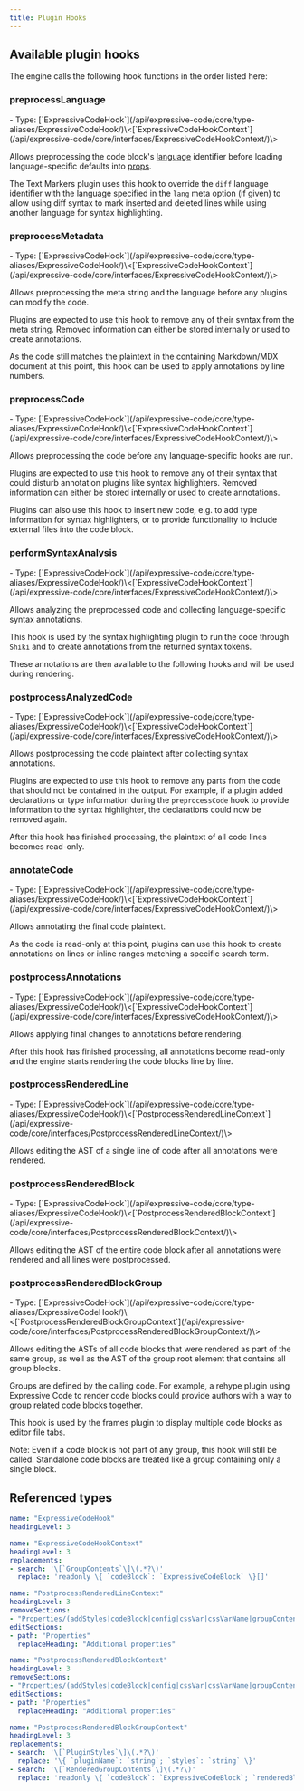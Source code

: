 ```yaml
---
title: Plugin Hooks
---
```


## Available plugin hooks

The engine calls the following hook functions in the order listed here:

### preprocessLanguage

<PropertySignature>
- Type: [`ExpressiveCodeHook`](/api/expressive-code/core/type-aliases/ExpressiveCodeHook/)\<[`ExpressiveCodeHookContext`](/api/expressive-code/core/interfaces/ExpressiveCodeHookContext/)\>
</PropertySignature>

Allows preprocessing the code block's [language](/api/expressive-code/core/classes/ExpressiveCodeBlock/#language) identifier before loading language-specific defaults into
[props](/api/expressive-code/core/classes/ExpressiveCodeBlock/#props).

The Text Markers plugin uses this hook to override the `diff` language identifier with the language specified in the `lang` meta option (if given) to allow using diff syntax to mark inserted and deleted lines while using another language for syntax highlighting.

### preprocessMetadata

<PropertySignature>
- Type: [`ExpressiveCodeHook`](/api/expressive-code/core/type-aliases/ExpressiveCodeHook/)\<[`ExpressiveCodeHookContext`](/api/expressive-code/core/interfaces/ExpressiveCodeHookContext/)\>
</PropertySignature>

Allows preprocessing the meta string and the language before any plugins can modify the code.

Plugins are expected to use this hook to remove any of their syntax from the meta string. Removed information can either be stored internally or used to create annotations.

As the code still matches the plaintext in the containing Markdown/MDX document at this point, this hook can be used to apply annotations by line numbers.

### preprocessCode

<PropertySignature>
- Type: [`ExpressiveCodeHook`](/api/expressive-code/core/type-aliases/ExpressiveCodeHook/)\<[`ExpressiveCodeHookContext`](/api/expressive-code/core/interfaces/ExpressiveCodeHookContext/)\>
</PropertySignature>

Allows preprocessing the code before any language-specific hooks are run.

Plugins are expected to use this hook to remove any of their syntax that could disturb annotation plugins like syntax highlighters. Removed information can either be stored internally or used to create annotations.

Plugins can also use this hook to insert new code, e.g. to add type information for syntax highlighters, or to provide functionality to include external files into the code block.

### performSyntaxAnalysis

<PropertySignature>
- Type: [`ExpressiveCodeHook`](/api/expressive-code/core/type-aliases/ExpressiveCodeHook/)\<[`ExpressiveCodeHookContext`](/api/expressive-code/core/interfaces/ExpressiveCodeHookContext/)\>
</PropertySignature>

Allows analyzing the preprocessed code and collecting language-specific syntax annotations.

This hook is used by the syntax highlighting plugin to run the code through `Shiki` and to create annotations from the returned syntax tokens.

These annotations are then available to the following hooks and will be used during rendering.

### postprocessAnalyzedCode

<PropertySignature>
- Type: [`ExpressiveCodeHook`](/api/expressive-code/core/type-aliases/ExpressiveCodeHook/)\<[`ExpressiveCodeHookContext`](/api/expressive-code/core/interfaces/ExpressiveCodeHookContext/)\>
</PropertySignature>

Allows postprocessing the code plaintext after collecting syntax annotations.

Plugins are expected to use this hook to remove any parts from the code that should not be contained in the output. For example, if a plugin added declarations or type information during the `preprocessCode` hook to provide information to the syntax highlighter, the declarations could now be removed again.

After this hook has finished processing, the plaintext of all code lines becomes read-only.

### annotateCode

<PropertySignature>
- Type: [`ExpressiveCodeHook`](/api/expressive-code/core/type-aliases/ExpressiveCodeHook/)\<[`ExpressiveCodeHookContext`](/api/expressive-code/core/interfaces/ExpressiveCodeHookContext/)\>
</PropertySignature>

Allows annotating the final code plaintext.

As the code is read-only at this point, plugins can use this hook to create annotations on lines or inline ranges matching a specific search term.

### postprocessAnnotations

<PropertySignature>
- Type: [`ExpressiveCodeHook`](/api/expressive-code/core/type-aliases/ExpressiveCodeHook/)\<[`ExpressiveCodeHookContext`](/api/expressive-code/core/interfaces/ExpressiveCodeHookContext/)\>
</PropertySignature>

Allows applying final changes to annotations before rendering.

After this hook has finished processing, all annotations become read-only and the engine starts rendering the code blocks line by line.

### postprocessRenderedLine

<PropertySignature>
- Type: [`ExpressiveCodeHook`](/api/expressive-code/core/type-aliases/ExpressiveCodeHook/)\<[`PostprocessRenderedLineContext`](/api/expressive-code/core/interfaces/PostprocessRenderedLineContext/)\>
</PropertySignature>

Allows editing the AST of a single line of code after all annotations were rendered.

### postprocessRenderedBlock

<PropertySignature>
- Type: [`ExpressiveCodeHook`](/api/expressive-code/core/type-aliases/ExpressiveCodeHook/)\<[`PostprocessRenderedBlockContext`](/api/expressive-code/core/interfaces/PostprocessRenderedBlockContext/)\>
</PropertySignature>

Allows editing the AST of the entire code block after all annotations were rendered and all lines were postprocessed.

### postprocessRenderedBlockGroup

<PropertySignature>
- Type: [`ExpressiveCodeHook`](/api/expressive-code/core/type-aliases/ExpressiveCodeHook/)\<[`PostprocessRenderedBlockGroupContext`](/api/expressive-code/core/interfaces/PostprocessRenderedBlockGroupContext/)\>
</PropertySignature>

Allows editing the ASTs of all code blocks that were rendered as part of the same group, as well as the AST of the group root element that contains all group blocks.

Groups are defined by the calling code. For example, a rehype plugin using Expressive Code to render code blocks could provide authors with a way to group related code blocks together.

This hook is used by the frames plugin to display multiple code blocks as editor file tabs.

Note: Even if a code block is not part of any group, this hook will still be called. Standalone code blocks are treated like a group containing only a single block.

## Referenced types

````yml include
name: "ExpressiveCodeHook"
headingLevel: 3
````

````yml include
name: "ExpressiveCodeHookContext"
headingLevel: 3
replacements:
- search: '\[`GroupContents`\]\(.*?\)'
  replace: 'readonly \{ `codeBlock`: `ExpressiveCodeBlock` \}[]'
````

````yml include
name: "PostprocessRenderedLineContext"
headingLevel: 3
removeSections:
- "Properties/(addStyles|codeBlock|config|cssVar|cssVarName|groupContents|locale|styleVariants)"
editSections:
- path: "Properties"
  replaceHeading: "Additional properties"
````

````yml include
name: "PostprocessRenderedBlockContext"
headingLevel: 3
removeSections:
- "Properties/(addStyles|codeBlock|config|cssVar|cssVarName|groupContents|locale|styleVariants)"
editSections:
- path: "Properties"
  replaceHeading: "Additional properties"
````

````yml include
name: "PostprocessRenderedBlockGroupContext"
headingLevel: 3
replacements:
- search: '\[`PluginStyles`\]\(.*?\)'
  replace: '\{ `pluginName`: `string`; `styles`: `string` \}'
- search: '\[`RenderedGroupContents`\]\(.*?\)'
  replace: 'readonly \{ `codeBlock`: `ExpressiveCodeBlock`; `renderedBlockAst`: `Element` \}[]'
````
